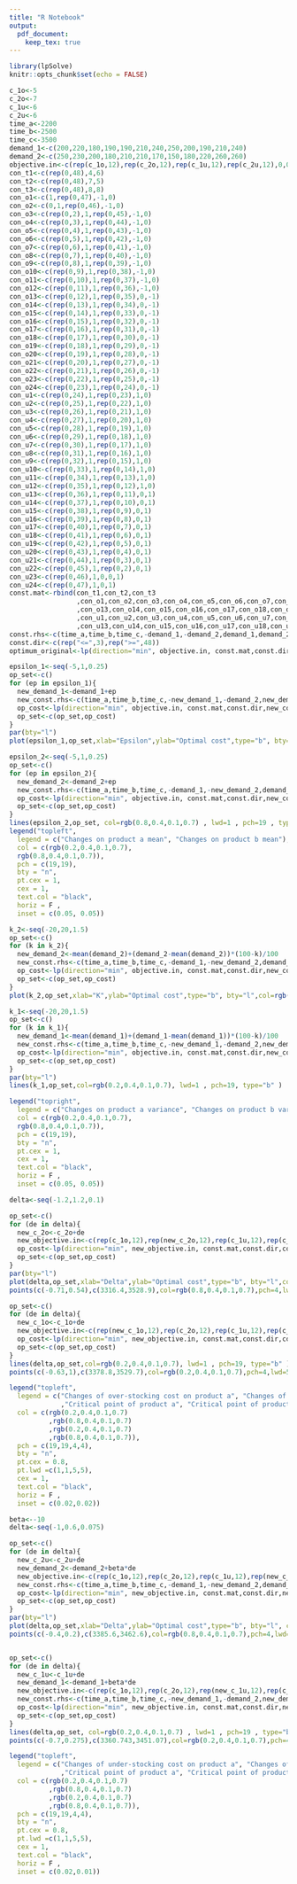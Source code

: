 ```yaml
---
title: "R Notebook"
output: 
  pdf_document:
    keep_tex: true
---
```


```r
library(lpSolve)
knitr::opts_chunk$set(echo = FALSE)
```

```r
c_1o<-5
c_2o<-7
c_1u<-6
c_2u<-6
time_a<-2200
time_b<-2500
time_c<-3500
demand_1<-c(200,220,180,190,190,210,240,250,200,190,210,240)
demand_2<-c(250,230,200,180,210,210,170,150,180,220,260,260)
objective.in<-c(rep(c_1o,12),rep(c_2o,12),rep(c_1u,12),rep(c_2u,12),0,0)
con_t1<-c(rep(0,48),4,6)
con_t2<-c(rep(0,48),7,5)
con_t3<-c(rep(0,48),8,8)
con_o1<-c(1,rep(0,47),-1,0)
con_o2<-c(0,1,rep(0,46),-1,0)
con_o3<-c(rep(0,2),1,rep(0,45),-1,0)
con_o4<-c(rep(0,3),1,rep(0,44),-1,0)
con_o5<-c(rep(0,4),1,rep(0,43),-1,0)
con_o6<-c(rep(0,5),1,rep(0,42),-1,0)
con_o7<-c(rep(0,6),1,rep(0,41),-1,0)
con_o8<-c(rep(0,7),1,rep(0,40),-1,0)
con_o9<-c(rep(0,8),1,rep(0,39),-1,0)
con_o10<-c(rep(0,9),1,rep(0,38),-1,0)
con_o11<-c(rep(0,10),1,rep(0,37),-1,0)
con_o12<-c(rep(0,11),1,rep(0,36),-1,0)
con_o13<-c(rep(0,12),1,rep(0,35),0,-1)
con_o14<-c(rep(0,13),1,rep(0,34),0,-1)
con_o15<-c(rep(0,14),1,rep(0,33),0,-1)
con_o16<-c(rep(0,15),1,rep(0,32),0,-1)
con_o17<-c(rep(0,16),1,rep(0,31),0,-1)
con_o18<-c(rep(0,17),1,rep(0,30),0,-1)
con_o19<-c(rep(0,18),1,rep(0,29),0,-1)
con_o20<-c(rep(0,19),1,rep(0,28),0,-1)
con_o21<-c(rep(0,20),1,rep(0,27),0,-1)
con_o22<-c(rep(0,21),1,rep(0,26),0,-1)
con_o23<-c(rep(0,22),1,rep(0,25),0,-1)
con_o24<-c(rep(0,23),1,rep(0,24),0,-1)
con_u1<-c(rep(0,24),1,rep(0,23),1,0)
con_u2<-c(rep(0,25),1,rep(0,22),1,0)
con_u3<-c(rep(0,26),1,rep(0,21),1,0)
con_u4<-c(rep(0,27),1,rep(0,20),1,0)
con_u5<-c(rep(0,28),1,rep(0,19),1,0)
con_u6<-c(rep(0,29),1,rep(0,18),1,0)
con_u7<-c(rep(0,30),1,rep(0,17),1,0)
con_u8<-c(rep(0,31),1,rep(0,16),1,0)
con_u9<-c(rep(0,32),1,rep(0,15),1,0)
con_u10<-c(rep(0,33),1,rep(0,14),1,0)
con_u11<-c(rep(0,34),1,rep(0,13),1,0)
con_u12<-c(rep(0,35),1,rep(0,12),1,0)
con_u13<-c(rep(0,36),1,rep(0,11),0,1)
con_u14<-c(rep(0,37),1,rep(0,10),0,1)
con_u15<-c(rep(0,38),1,rep(0,9),0,1)
con_u16<-c(rep(0,39),1,rep(0,8),0,1)
con_u17<-c(rep(0,40),1,rep(0,7),0,1)
con_u18<-c(rep(0,41),1,rep(0,6),0,1)
con_u19<-c(rep(0,42),1,rep(0,5),0,1)
con_u20<-c(rep(0,43),1,rep(0,4),0,1)
con_u21<-c(rep(0,44),1,rep(0,3),0,1)
con_u22<-c(rep(0,45),1,rep(0,2),0,1)
con_u23<-c(rep(0,46),1,0,0,1)
con_u24<-c(rep(0,47),1,0,1)
const.mat<-rbind(con_t1,con_t2,con_t3
                 ,con_o1,con_o2,con_o3,con_o4,con_o5,con_o6,con_o7,con_o8,con_o9,con_o10,con_o11,con_o12
                 ,con_o13,con_o14,con_o15,con_o16,con_o17,con_o18,con_o19,con_o20,con_o21,con_o22,con_o23,con_o24
                 ,con_u1,con_u2,con_u3,con_u4,con_u5,con_u6,con_u7,con_u8,con_u9,con_u10,con_u11,con_u12
                 ,con_u13,con_u14,con_u15,con_u16,con_u17,con_u18,con_u19,con_u20,con_u21,con_u22,con_u23,con_u24)
const.rhs<-c(time_a,time_b,time_c,-demand_1,-demand_2,demand_1,demand_2)
const.dir<-c(rep("<=",3),rep(">=",48))
optimum_original<-lp(direction="min", objective.in, const.mat,const.dir, const.rhs,compute.sens=TRUE)
```

```r
epsilon_1<-seq(-5,1,0.25)
op_set<-c()
for (ep in epsilon_1){
  new_demand_1<-demand_1+ep
  new_const.rhs<-c(time_a,time_b,time_c,-new_demand_1,-demand_2,new_demand_1,demand_2)
  op_cost<-lp(direction="min", objective.in, const.mat,const.dir,new_const.rhs)$objval
  op_set<-c(op_set,op_cost)
}
par(bty="l")
plot(epsilon_1,op_set,xlab="Epsilon",ylab="Optimal cost",type="b", bty="l", col=rgb(0.2,0.4,0.1,0.7) , lwd=1 , pch=19)

epsilon_2<-seq(-5,1,0.25)
op_set<-c()
for (ep in epsilon_2){
  new_demand_2<-demand_2+ep
  new_const.rhs<-c(time_a,time_b,time_c,-demand_1,-new_demand_2,demand_1,new_demand_2)
  op_cost<-lp(direction="min", objective.in, const.mat,const.dir,new_const.rhs)$objval
  op_set<-c(op_set,op_cost)
}
lines(epsilon_2,op_set, col=rgb(0.8,0.4,0.1,0.7) , lwd=1 , pch=19 , type="b" )
legend("topleft", 
  legend = c("Changes on product a mean", "Changes on product b mean"), 
  col = c(rgb(0.2,0.4,0.1,0.7), 
  rgb(0.8,0.4,0.1,0.7)), 
  pch = c(19,19), 
  bty = "n", 
  pt.cex = 1, 
  cex = 1, 
  text.col = "black", 
  horiz = F , 
  inset = c(0.05, 0.05))
```

```r
k_2<-seq(-20,20,1.5)
op_set<-c()
for (k in k_2){
  new_demand_2<-mean(demand_2)+(demand_2-mean(demand_2))*(100-k)/100
  new_const.rhs<-c(time_a,time_b,time_c,-demand_1,-new_demand_2,demand_1,new_demand_2)
  op_cost<-lp(direction="min", objective.in, const.mat,const.dir,new_const.rhs)$objval
  op_set<-c(op_set,op_cost)
}
plot(k_2,op_set,xlab="K",ylab="Optimal cost",type="b", bty="l",col=rgb(0.8,0.4,0.1,0.7), lwd=1 , pch=19)

k_1<-seq(-20,20,1.5)
op_set<-c()
for (k in k_1){
  new_demand_1<-mean(demand_1)+(demand_1-mean(demand_1))*(100-k)/100
  new_const.rhs<-c(time_a,time_b,time_c,-new_demand_1,-demand_2,new_demand_1,demand_2)
  op_cost<-lp(direction="min", objective.in, const.mat,const.dir,new_const.rhs)$objval
  op_set<-c(op_set,op_cost)
}
par(bty="l")
lines(k_1,op_set,col=rgb(0.2,0.4,0.1,0.7), lwd=1 , pch=19, type="b" )

legend("topright", 
  legend = c("Changes on product a variance", "Changes on product b variance"), 
  col = c(rgb(0.2,0.4,0.1,0.7), 
  rgb(0.8,0.4,0.1,0.7)), 
  pch = c(19,19), 
  bty = "n", 
  pt.cex = 1, 
  cex = 1, 
  text.col = "black", 
  horiz = F , 
  inset = c(0.05, 0.05))
```

```r
delta<-seq(-1.2,1.2,0.1)

op_set<-c()
for (de in delta){
  new_c_2o<-c_2o+de
  new_objective.in<-c(rep(c_1o,12),rep(new_c_2o,12),rep(c_1u,12),rep(c_2u,12),0,0)
  op_cost<-lp(direction="min", new_objective.in, const.mat,const.dir,const.rhs)$objval
  op_set<-c(op_set,op_cost)
}
par(bty="l")
plot(delta,op_set,xlab="Delta",ylab="Optimal cost",type="b", bty="l",col=rgb(0.8,0.4,0.1,0.7) , lwd=1 , pch=19)
points(c(-0.71,0.54),c(3316.4,3528.9),col=rgb(0.8,0.4,0.1,0.7),pch=4,lwd=5)

op_set<-c()
for (de in delta){
  new_c_1o<-c_1o+de
  new_objective.in<-c(rep(new_c_1o,12),rep(c_2o,12),rep(c_1u,12),rep(c_2u,12),0,0)
  op_cost<-lp(direction="min", new_objective.in, const.mat,const.dir,const.rhs)$objval
  op_set<-c(op_set,op_cost)
}
lines(delta,op_set,col=rgb(0.2,0.4,0.1,0.7), lwd=1 , pch=19, type="b" )
points(c(-0.63,1),c(3378.8,3529.7),col=rgb(0.2,0.4,0.1,0.7),pch=4,lwd=5)

legend("topleft", 
  legend = c("Changes of over-stocking cost on product a", "Changes of over-stocking cost on product b"
             ,"Critical point of product a", "Critical point of product b"), 
  col = c(rgb(0.2,0.4,0.1,0.7)
          ,rgb(0.8,0.4,0.1,0.7)
          ,rgb(0.2,0.4,0.1,0.7)
          ,rgb(0.8,0.4,0.1,0.7)), 
  pch = c(19,19,4,4),
  bty = "n", 
  pt.cex = 0.8, 
  pt.lwd =c(1,1,5,5),
  cex = 1, 
  text.col = "black", 
  horiz = F , 
  inset = c(0.02,0.02))

```

```r
beta<--10
delta<-seq(-1,0.6,0.075)

op_set<-c()
for (de in delta){
  new_c_2u<-c_2u+de
  new_demand_2<-demand_2+beta*de
  new_objective.in<-c(rep(c_1o,12),rep(c_2o,12),rep(c_1u,12),rep(new_c_2u,12),0,0)
  new_const.rhs<-c(time_a,time_b,time_c,-demand_1,-new_demand_2,demand_1,new_demand_2)
  op_cost<-lp(direction="min", new_objective.in, const.mat,const.dir,new_const.rhs)$objval
  op_set<-c(op_set,op_cost)
}
par(bty="l")
plot(delta,op_set,xlab="Delta",ylab="Optimal cost",type="b", bty="l", col=rgb(0.8,0.4,0.1,0.7) , lwd=1 , pch=19)
points(c(-0.4,0.2),c(3385.6,3462.6),col=rgb(0.8,0.4,0.1,0.7),pch=4,lwd=5)


op_set<-c()
for (de in delta){
  new_c_1u<-c_1u+de
  new_demand_1<-demand_1+beta*de
  new_objective.in<-c(rep(c_1o,12),rep(c_2o,12),rep(new_c_1u,12),rep(c_2u,12),0,0)
  new_const.rhs<-c(time_a,time_b,time_c,-new_demand_1,-demand_2,new_demand_1,demand_2)
  op_cost<-lp(direction="min", new_objective.in, const.mat,const.dir,new_const.rhs)$objval
  op_set<-c(op_set,op_cost)
}
lines(delta,op_set, col=rgb(0.2,0.4,0.1,0.7) , lwd=1 , pch=19 , type="b" )
points(c(-0.7,0.275),c(3360.743,3451.07),col=rgb(0.2,0.4,0.1,0.7),pch=4,lwd=5)

legend("topleft", 
  legend = c("Changes of under-stocking cost on product a", "Changes of under-stocking cost on product b"
             ,"Critical point of product a", "Critical point of product b"), 
  col = c(rgb(0.2,0.4,0.1,0.7)
          ,rgb(0.8,0.4,0.1,0.7)
          ,rgb(0.2,0.4,0.1,0.7)
          ,rgb(0.8,0.4,0.1,0.7)), 
  pch = c(19,19,4,4),
  bty = "n", 
  pt.cex = 0.8, 
  pt.lwd =c(1,1,5,5),
  cex = 1, 
  text.col = "black", 
  horiz = F , 
  inset = c(0.02,0.01))
```





